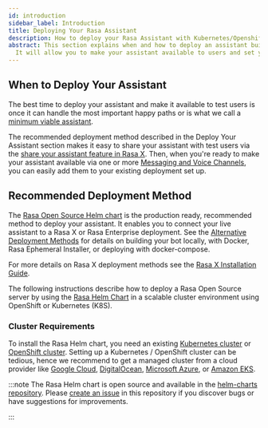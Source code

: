 ```yaml
---
id: introduction
sidebar_label: Introduction
title: Deploying Your Rasa Assistant
description: How to deploy your Rasa Assistant with Kubernetes/Openshift
abstract: This section explains when and how to deploy an assistant built with Rasa.
  It will allow you to make your assistant available to users and set you up with a production-ready environment.
---
```

<!-- this file is version specific, do not use `@site/...` syntax -->

## When to Deploy Your Assistant

The best time to deploy your assistant and make it available to test users is once it can handle the most
important happy paths or is what we call a [minimum viable assistant](../glossary.mdx).

The recommended deployment method described in the Deploy Your Assistant section makes it easy to share your assistant
with test users via the [share your assistant feature in
Rasa X](https://rasa.com/docs/rasa-x/user-guide/share-assistant#share-your-bot).
Then, when you're ready to make your assistant available via one or more [Messaging and Voice Channels](../messaging-and-voice-channels.mdx),
you can easily add them to your existing deployment set up.

## Recommended Deployment Method

The [Rasa Open Source Helm chart](https://github.com/RasaHQ/helm-charts/tree/main/charts/rasa) is the production ready, recommended method to deploy
your assistant. It enables you to connect your live assistant to a Rasa X or
Rasa Enterprise deployment. See the [Alternative Deployment Methods](./deploy-rasa.mdx#alternative-deployment-methods)
for details on building your bot locally, with Docker, Rasa Ephemeral Installer, or deploying with docker-compose.

For more details on Rasa X deployment methods see the [Rasa X Installation Guide](https://rasa.com/docs/rasa-x/installation-and-setup/installation-guide/).

The following instructions describe how to deploy a Rasa Open Source server
by using the [Rasa Helm Chart](https://github.com/RasaHQ/helm-charts/tree/main/charts/rasa) in a scalable cluster environment using OpenShift or Kubernetes (K8S).

### Cluster Requirements

To install the Rasa Helm chart, you need an existing
[Kubernetes cluster](https://kubernetes.io/) or [OpenShift cluster](https://www.openshift.com/).
Setting up a Kubernetes / OpenShift cluster can be tedious, hence we
recommend to get a managed cluster from a cloud provider like
[Google Cloud](https://cloud.google.com/kubernetes-engine),
[DigitalOcean](https://www.digitalocean.com/products/kubernetes/),
[Microsoft Azure](https://azure.microsoft.com/en-us/services/kubernetes-service/), or
[Amazon EKS](https://aws.amazon.com/eks/).

:::note
The Rasa Helm chart is open source and available in the
[helm-charts repository](https://github.com/rasahq/helm-charts).
Please
[create an issue](https://github.com/RasaHQ/helm-charts/issues/new) in this
repository if you discover bugs or have suggestions for improvements.

:::
